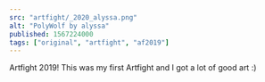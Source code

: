 ---
src: "artfight/_2020_alyssa.png"
alt: "PolyWolf by alyssa"
published: 1567224000
tags: ["original", "artfight", "af2019"]
---

Artfight 2019! This was my first Artfight and I got a lot of good art :)
